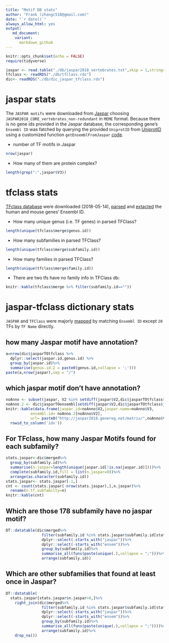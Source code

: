 ```yaml
---
title: "Motif DB stats"
author: "Frank (zhangc518@gmail.com)"
date: "`r date()`"
always_allow_html: yes
output:
   md_document:
    variant: 
      markdown_github
---
```


```r

knitr::opts_chunk$set(echo = FALSE)
require(tidyverse)

jaspar <- read.table("./db/jaspar2018_vertebrates.txt",skip = 1,stringsAsFactors = F)[,2:3] #579
tfclass <- readRDS("./db/tfclass.rds") 
dic<- readRDS("./db/dic_jaspar_tfclass.rds")
```

# jaspar stats 

The `JASPAR motifs`  were downloaded from [Jaspar](http://jaspar.genereg.net/downloads/) choosing `JASPAR2018_CORE_vertebrates_non-redundant` in `MEME` format. Because there is no gene ids provided in the Jaspar database, the corresponding gene's `Ensembl ID` was fatched by querying the provided `UniprotID` from [UniprotID](https://www.uniprot.org/uniprot/) using a customized function `getEnsemblFromJaspar` [code](./aux_funs.R). 

* number of TF motifs in Jaspar 
```r
nrow(jaspar) 
```
* How many of them are protein complex? 
```r
length(grep(":",jaspar$V3)) 
```

# tfclass stats 

[TFclass database](http://tfclass.bioinf.med.uni-goettingen.de/about.jsf) were downloaded (2018-05-14), [parsed](./scripts/parseTfclassTTL.sh) and [extacted](./scripts/tfclass.R) the human and mouse genes' Ensembl ID. 

* How many unique genus (i.e. TF genes) in parsed TFClass?
```r
length(unique(tfclass$merge$genus.id)) 
```
* How many subfamilies in parsed TFClass?
```r
length(unique(tfclass$merge$subfamily.id))
```
* How many families in parsed TFClass?
```r
length(unique(tfclass$merge$family.id))
```
* There are two tfs have no family info in TFClass db:
```r
knitr::kable(tfclass$merge %>% filter(subfamily.id==""))
```

# jaspar-tfclass dictionary stats 

`JASPAR` and `TFClass` were majorly [mapped](./cmpDB.R) by matching `Ensembl ID` except `20` TFs by `TF Name` directly. 

## how many Jaspar motif have annotation? 
```r
a=nrow(dic$jasparTOtfclass %>% 
  dplyr::select(jaspar.id,genus.id) %>% 
  group_by(jaspar.id)%>%
  summarise(genus.id.2 = paste0(genus.id,collapse = ';')))
paste(a,nrow(jaspar),sep = "/")
```

## which jaspar motif don't have annotation?
```r
noAnno <- subset(jaspar, V2 %in% setdiff(jaspar$V2,dic$jasparTOtfclass$jaspar.id))
noAnno.2 <- dic$jasparTOensembl[setdiff(jaspar$V2,dic$jasparTOtfclass$jaspar.id)]
knitr::kable(data.frame(jaspar.id=noAnno$V2,jaspar.name=noAnno$V3,
           ensembl.id= noAnno.2[noAnno$V2],
           url= paste0("http://jaspar2018.genereg.net/matrix/",noAnno$V2))%>%
  rowid_to_column('idx'))
```

## For TFclass, how many Jaspar Motifs found for each subfamily?
```r
stats.jaspar<-dic$merged%>%
  group_by(subfamily.id)%>%
  summarise(n.jaspar=length(unique(jaspar.id[!is.na(jaspar.id)])))%>%
  complete(subfamily.id,fill = list(n.jaspar=0))%>%
  arrange(as.character(subfamily.id))
stats.jaspar<- stats.jaspar[-1,]
cnt <- count(stats.jaspar[-nrow(stats.jaspar),],n.jaspar)%>%
  rename(n.tf.subfamilty=n)
knitr::kable(cnt)
```

## Which are those 178 subfamily have no jaspar motif?
```r
DT::datatable(dic$merged%>% 
                filter(subfamily.id %in% stats.jaspar$subfamily.id[stats.jaspar$n.jaspar==0])%>%
                dplyr::select(-starts_with("jaspar"))%>%
                dplyr::select(-starts_with("ensem"))%>%
                group_by(subfamily.id)%>%
                summarise_all(funs(paste(unique(.),collapse = ";")))%>%
                arrange(subfamily.id))
```

## Which are other subfamilies that found at least once in Jaspar?
```r
DT::datatable(
  stats.jaspar[stats.jaspar$n.jaspar>0,]%>% 
    right_join(dic$merged%>% 
                filter(subfamily.id %in% stats.jaspar$subfamily.id[stats.jaspar$n.jaspar>0])%>%
                dplyr::select(-starts_with("jaspar"))%>%
                dplyr::select(-starts_with("ensem"))%>%
                group_by(subfamily.id)%>%
                summarise_all(funs(paste(unique(.),collapse = ";"))))%>%
                arrange(subfamily.id)%>%
    drop_na())
```



